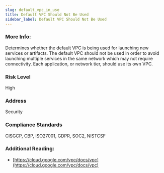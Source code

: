 ```yaml
---
slug: default_vpc_in_use
title: Default VPC Should Not Be Used
sidebar_label: Default VPC Should Not Be Used
---
```


### More Info:

Determines whether the default VPC is being used for launching new services or artifacts. The default VPC should not be used in order to avoid launching multiple services in the same network which may not require connectivity. Each application, or network tier, should use its own VPC.

### Risk Level

High

### Address

Security

### Compliance Standards

CISGCP, CBP, ISO27001, GDPR, SOC2, NISTCSF

### Additional Reading:

- [https://cloud.google.com/vpc/docs/vpc](https://cloud.google.com/vpc/docs/vpc) 

